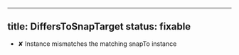 
---
title: DiffersToSnapTarget
status: fixable
---

- ✘ Instance mismatches the matching snapTo instance

